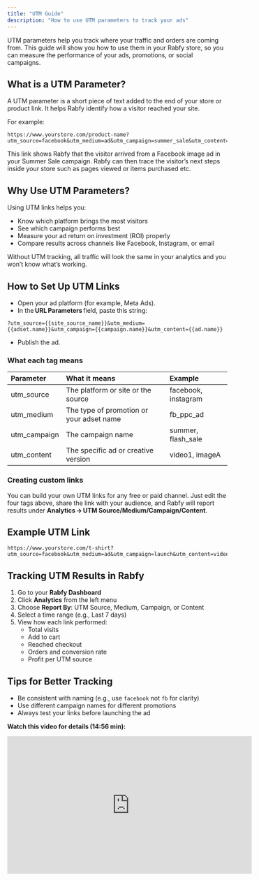 ```yaml
---
title: "UTM Guide"
description: "How to use UTM parameters to track your ads"
---
```


UTM parameters help you track where your traffic and orders are coming from. This guide will show you how to use them in your Rabfy store, so you can measure the performance of your ads, promotions, or social campaigns.

## What is a UTM Parameter?

A UTM parameter is a short piece of text added to the end of your store or product link. It helps Rabfy identify how a visitor reached your site.

For example:

```
https://www.yourstore.com/product-name?utm_source=facebook&utm_medium=ad&utm_campaign=summer_sale&utm_content=image_ad
```

This link shows Rabfy that the visitor arrived from a Facebook image ad in your Summer Sale campaign. Rabfy can then trace the visitor’s next steps inside your store such as pages viewed or items purchased etc.

## Why Use UTM Parameters?

Using UTM links helps you:

- Know which platform brings the most visitors
- See which campaign performs best
- Measure your ad return on investment (ROI) properly
- Compare results across channels like Facebook, Instagram, or email

Without UTM tracking, all traffic will look the same in your analytics and you won’t know what’s working.

## How to Set Up UTM Links

- Open your ad platform (for example, Meta Ads).
- In the **URL Parameters** field, paste this string:

```
?utm_source={{site_source_name}}&utm_medium={{adset.name}}&utm_campaign={{campaign.name}}&utm_content={{ad.name}}
```

- Publish the ad.

### What each tag means

| Parameter    | What it means                            | Example             |
| :----------- | :--------------------------------------- | :------------------ |
| utm_source   | The platform or site or the source       | facebook, instagram |
| utm_medium   | The type of promotion or your adset name | fb_ppc_ad           |
| utm_campaign | The campaign name                        | summer, flash_sale  |
| utm_content  | The specific ad or creative version      | video1, imageA      |

### Creating custom links

You can build your own UTM links for any free or paid channel. Just edit the four tags above, share the link with your audience, and Rabfy will report results under **Analytics → UTM Source/Medium/Campaign/Content**.

## Example UTM Link

```
https://www.yourstore.com/t-shirt?utm_source=facebook&utm_medium=ad&utm_campaign=launch&utm_content=video_ad_1
```

## Tracking UTM Results in Rabfy

1. Go to your **Rabfy Dashboard**
2. Click **Analytics** from the left menu
3. Choose **Report By**: UTM Source, Medium, Campaign, or Content
4. Select a time range (e.g., Last 7 days)
5. View how each link performed:
   - Total visits
   - Add to cart
   - Reached checkout
   - Orders and conversion rate
   - Profit per UTM source

## Tips for Better Tracking

- Be consistent with naming (e.g., use `facebook` not `fb` for clarity)
- Use different campaign names for different promotions
- Always test your links before launching the ad

**Watch this video for details (14:56 min):**

<iframe width="560" height="315" src="https://www.youtube.com/embed/rYVM6CZzOIc?si=yM1xlPXHahtDlVeq" title="YouTube video player" frameborder="0" allow="accelerometer; autoplay; clipboard-write; encrypted-media; gyroscope; picture-in-picture; web-share" referrerpolicy="strict-origin-when-cross-origin" allowfullscreen />

If you want deeper insights or advanced filters, consider setting up **Google Analytics (GA4)** using Rabfy’s GA integration. See the [GA4 Setup Guide →](https://docs.rabfy.com/integrations/google-analytics)